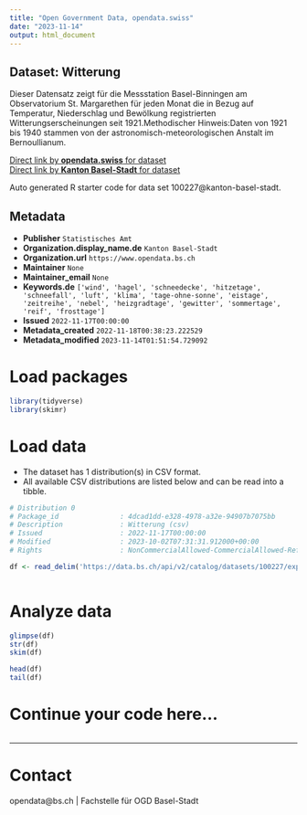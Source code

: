 ```yaml
---
title: "Open Government Data, opendata.swiss"
date: "2023-11-14"
output: html_document
---
```


## Dataset: Witterung

Dieser Datensatz zeigt für die Messstation Basel-Binningen am Observatorium St. Margarethen für jeden Monat die in Bezug auf Temperatur, Niederschlag und Bewölkung registrierten Witterungserscheinungen seit 1921.Methodischer Hinweis:Daten von 1921 bis 1940 stammen von der astronomisch-meteorologischen Anstalt im Bernoullianum.

[Direct link by **opendata.swiss** for dataset](https://opendata.swiss/de/dataset/witterung)<br>
[Direct link by **Kanton Basel-Stadt** for dataset](https://data.bs.ch/explore/dataset/100227/)

Auto generated R starter code for data set 100227@kanton-basel-stadt.

## Metadata

- **Publisher** `Statistisches Amt`
- **Organization.display_name.de** `Kanton Basel-Stadt`
- **Organization.url** `https://www.opendata.bs.ch`
- **Maintainer** `None`
- **Maintainer_email** `None`
- **Keywords.de** `['wind', 'hagel', 'schneedecke', 'hitzetage', 'schneefall', 'luft', 'klima', 'tage-ohne-sonne', 'eistage', 'zeitreihe', 'nebel', 'heizgradtage', 'gewitter', 'sommertage', 'reif', 'frosttage']`
- **Issued** `2022-11-17T00:00:00`
- **Metadata_created** `2022-11-18T00:38:23.222529`
- **Metadata_modified** `2023-11-14T01:51:54.729092`


# Load packages

```r

library(tidyverse)
library(skimr)

```

# Load data

-   The dataset has 1 distribution(s) in CSV format.
-   All available CSV distributions are listed below and can be read into a tibble.

```r

# Distribution 0
# Package_id               : 4dcad1dd-e328-4978-a32e-94907b7075bb
# Description              : Witterung (csv)
# Issued                   : 2022-11-17T00:00:00
# Modified                 : 2023-10-02T07:31:31.912000+00:00
# Rights                   : NonCommercialAllowed-CommercialAllowed-ReferenceRequired

df <- read_delim('https://data.bs.ch/api/v2/catalog/datasets/100227/exports/csv')



```

# Analyze data

```r

glimpse(df)
str(df)
skim(df)

head(df)
tail(df)

```

# Continue your code here...

```r

```

------------------------------------------------------------------------

# Contact

opendata@bs.ch | Fachstelle für OGD Basel-Stadt
